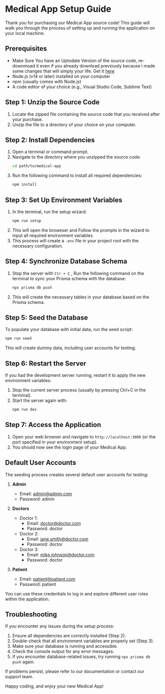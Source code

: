 # Medical App Setup Guide

Thank you for purchasing our Medical App source code! This guide will walk you through the process of setting up and running the application on your local machine.

## Prerequisites

- Make Sure You have an Uptodate Version of the source code, re-downmoad it even if you already download previously because i made some changes that will simply your life. Get it [here](https://gmukejohnbaptist.gumroad.com/l/nhfiu)
- Node.js (v14 or later) installed on your computer
- npm (usually comes with Node.js)
- A code editor of your choice (e.g., Visual Studio Code, Sublime Text)

## Step 1: Unzip the Source Code

1. Locate the zipped file containing the source code that you received after your purchase.
2. Unzip the file to a directory of your choice on your computer.

## Step 2: Install Dependencies

1. Open a terminal or command prompt.
2. Navigate to the directory where you unzipped the source code:
   ```bash copy
   cd path/to/medical-app
   ```
3. Run the following command to install all required dependencies:
   ```bash copy
   npm install
   ```

## Step 3: Set Up Environment Variables

1. In the terminal, run the setup wizard:
   ```bash copy
   npm run setup
   ```
2. This will open the broweser and Follow the prompts in the wizard to input all required environment variables.
3. This process will create a `.env` file in your project root with the necessary configuration.

## Step 4: Synchronize Database Schema

1. Stop the server with `Ctr + C` , Run the following command on the terminal to sync your Prisma schema with the database:
   ```bash copy
   npx prisma db push
   ```
2. This will create the necessary tables in your database based on the Prisma schema.

## Step 5: Seed the Database

To populate your database with initial data, run the seed script:

```bash copy
npm run seed
```

This will create dummy data, including user accounts for testing.

## Step 6: Restart the Server

If you had the development server running, restart it to apply the new environment variables:

1. Stop the current server process (usually by pressing Ctrl+C in the terminal).
2. Start the server again with:
   ```bash copy
   npm run dev
   ```

## Step 7: Access the Application

1. Open your web browser and navigate to `http://localhost:3000` (or the port specified in your environment setup).
2. You should now see the login page of your Medical App.

## Default User Accounts

The seeding process creates several default user accounts for testing:

1. **Admin**

   - Email: admin@admin.com
   - Password: admin

2. **Doctors**

   - Doctor 1:
     - Email: doctor@doctor.com
     - Password: doctor
   - Doctor 2:
     - Email: jane.smith@doctor.com
     - Password: doctor
   - Doctor 3:
     - Email: mike.johnson@doctor.com
     - Password: doctor

3. **Patient**
   - Email: patient@patient.com
   - Password: patient

You can use these credentials to log in and explore different user roles within the application.

## Troubleshooting

If you encounter any issues during the setup process:

1. Ensure all dependencies are correctly installed (Step 2).
2. Double-check that all environment variables are properly set (Step 3).
3. Make sure your database is running and accessible.
4. Check the console output for any error messages.
5. If you encounter database-related issues, try running `npx prisma db push` again.

If problems persist, please refer to our documentation or contact our support team.

Happy coding, and enjoy your new Medical App!
